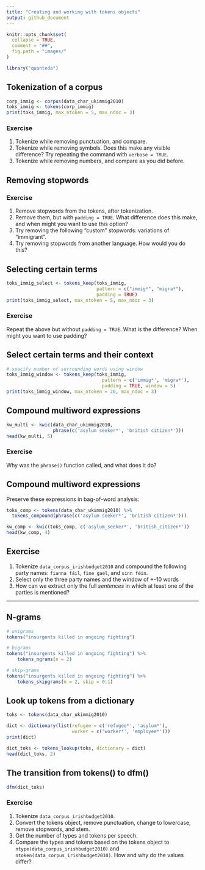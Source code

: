 ```yaml
---
title: "Creating and working with tokens objects"
output: github_document
---
```


```r
knitr::opts_chunk$set(
  collapse = TRUE,
  comment = "##",
  fig.path = "images/"
)
```

```r
library("quanteda")
```


## Tokenization of a corpus

```r
corp_immig <- corpus(data_char_ukimmig2010)
toks_immig <- tokens(corp_immig)
print(toks_immig, max_ntoken = 5, max_ndoc = 3)
```

### Exercise

1. Tokenize while removing punctuation, and compare.
2. Tokenize while removing symbols.  Does this make any visible difference?  Try repeating the command with `verbose = TRUE`.
3. Tokenize while removing numbers, and compare as you did before.


## Removing stopwords

### Exercise

1. Remove stopwords from the tokens, after tokenization.
2. Remove them, but with `padding = TRUE`.  What difference does this make, and when might you want to use this option?
3. Try removing the following "custom" stopwords: variations of "immigrant".
4. Try removing stopwords from another language.  How would you do this?


## Selecting certain terms

```r
toks_immig_select <- tokens_keep(toks_immig,
                                 pattern = c("immig*", "migra*"),
                                 padding = TRUE)
print(toks_immig_select, max_ntoken = 5, max_ndoc = 3)
```

### Exercise

Repeat the above but without `padding = TRUE`.  What is the difference?  When might you want to use padding?


## Select certain terms and their context

```r
# specify number of surrounding words using window
toks_immig_window <- tokens_keep(toks_immig, 
                                   pattern = c('immig*', 'migra*'),
                                   padding = TRUE, window = 5)
print(toks_immig_window, max_ntoken = 20, max_ndoc = 3)
```



## Compound multiword expressions

```r
kw_multi <- kwic(data_char_ukimmig2010, 
                 phrase(c('asylum seeker*', 'british citizen*')))
head(kw_multi, 5)
```

### Exercise

Why was the `phrase()` function called, and what does it do?



## Compound multiword expressions

Preserve these expressions in bag-of-word analysis: 

```r
toks_comp <- tokens(data_char_ukimmig2010) %>% 
  tokens_compound(phrase(c('asylum seeker*', 'british citizen*')))

kw_comp <- kwic(toks_comp, c('asylum_seeker*', 'british_citizen*'))
head(kw_comp, 4)
```


## Exercise

1. Tokenize `data_corpus_irishbudget2010` and compound the following party names: `fianna fáil`, `fine gael`, and `sinn féin`.
2. Select only the three party names and the window of +-10 words
3. How can we extract only the full _sentences_ in which at least one of the parties is mentioned?

---


## N-grams

```r
# unigrams
tokens("insurgents killed in ongoing fighting")

# bigrams
tokens("insurgents killed in ongoing fighting") %>% 
    tokens_ngrams(n = 2)

# skip-grams
tokens("insurgents killed in ongoing fighting") %>% 
    tokens_skipgrams(n = 2, skip = 0:1)
```


## Look up tokens from a dictionary

```r
toks <- tokens(data_char_ukimmig2010)

dict <- dictionary(list(refugee = c('refugee*', 'asylum*'),
                        worker = c('worker*', 'employee*')))
print(dict)

dict_toks <- tokens_lookup(toks, dictionary = dict)
head(dict_toks, 2)
```



## The transition from tokens() to dfm()

```r
dfm(dict_toks)
```


### Exercise

1. Tokenize `data_corpus_irishbudget2010`.
2. Convert the tokens object, remove punctuation, change to lowercase, remove stopwords, and stem.
3. Get the number of types and tokens per speech.
4. Compare the types and tokens based on the tokens object to `ntype(data_corpus_irishbudget2010)` and `ntoken(data_corpus_irishbudget2010)`. How and why do the values differ? 


